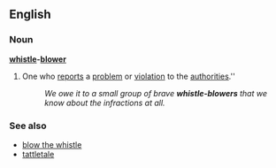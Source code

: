 ==English==
===Noun===
'''[[whistle]]-[[blower]]'''
#{{idiom}} One who [[report]]s a [[problem]] or [[violation]] to the [[authorities]].''
#:''We owe it to a small group of brave '''whistle-blowers''' that we know about the infractions at all.''

===See also===
*[[blow the whistle]]
*[[tattletale]]